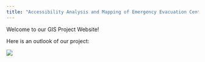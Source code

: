 ```yaml
---
title: "Accessibility Analysis and Mapping of Emergency Evacuation Centres and Medical Services"
---
```


Welcome to our GIS Project Website!

Here is an outlook of our project:

![](Images/GIS%20Poster.png){fig-align="center"}
